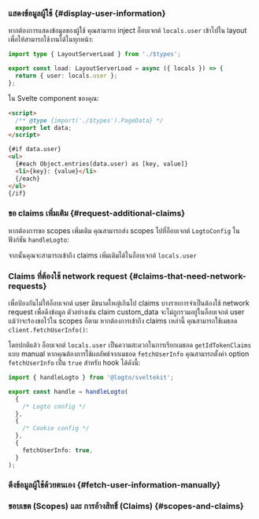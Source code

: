 

### แสดงข้อมูลผู้ใช้ \{#display-user-information}

หากต้องการแสดงข้อมูลของผู้ใช้ คุณสามารถ inject อ็อบเจกต์ `locals.user` เข้าไปใน layout เพื่อให้สามารถใช้งานได้ในทุกหน้า:

```ts title="+layout.server.ts"
import type { LayoutServerLoad } from './$types';

export const load: LayoutServerLoad = async ({ locals }) => {
  return { user: locals.user };
};
```

ใน Svelte component ของคุณ:

```html title="+page.svelte"
<script>
  /** @type {import('./$types').PageData} */
  export let data;
</script>

{#if data.user}
<ul>
  {#each Object.entries(data.user) as [key, value]}
  <li>{key}: {value}</li>
  {/each}
</ul>
{/if}
```

### ขอ claims เพิ่มเติม \{#request-additional-claims}

<FindUserInfoMissing method="locals.user" />
<ScopesAndClaimsIntroduction />

หากต้องการขอ scopes เพิ่มเติม คุณสามารถส่ง scopes ไปที่อ็อบเจกต์ `LogtoConfig` ในฟังก์ชัน `handleLogto`:

<ScopesAndClaimsCode />

จากนั้นคุณจะสามารถเข้าถึง claims เพิ่มเติมได้ในอ็อบเจกต์ `locals.user`

### Claims ที่ต้องใช้ network request \{#claims-that-need-network-requests}

เพื่อป้องกันไม่ให้อ็อบเจกต์ user มีขนาดใหญ่เกินไป claims บางรายการจำเป็นต้องใช้ network request เพื่อดึงข้อมูล ตัวอย่างเช่น claim custom_data จะไม่ถูกรวมอยู่ในอ็อบเจกต์ user แม้ว่าจะร้องขอไว้ใน scopes ก็ตาม หากต้องการเข้าถึง claims เหล่านี้ คุณสามารถใช้เมธอด `client.fetchUserInfo()`:

โดยปกติแล้ว อ็อบเจกต์ `locals.user` เป็นความสะดวกในการเรียกเมธอด `getIdTokenClaims` แบบ manual หากคุณต้องการใช้ผลลัพธ์จากเมธอด `fetchUserInfo` คุณสามารถตั้งค่า option `fetchUserInfo` เป็น `true` สำหรับ hook ได้ดังนี้:

```ts title="hooks.server.ts"
import { handleLogto } from '@logto/sveltekit';

export const handle = handleLogto(
  {
    /* Logto config */
  },
  {
    /* Cookie config */
  },
  {
    fetchUserInfo: true,
  }
);
```

### ดึงข้อมูลผู้ใช้ด้วยตนเอง \{#fetch-user-information-manually}

<GetUserInfoApis
  getIdTokenClaimsApi="locals.logtoClient.getIdTokenClaims()"
  fetchUserInfoApi="locals.logtoClient.fetchUserInfo()"
/>

### ขอบเขต (Scopes) และ การอ้างสิทธิ์ (Claims) \{#scopes-and-claims}

<ScopesAndClaims />
